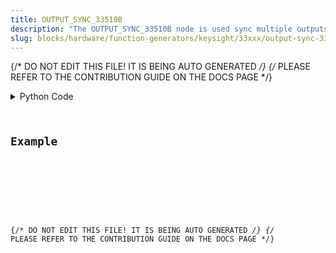 ```yaml
---
title: OUTPUT_SYNC_33510B
description: "The OUTPUT_SYNC_33510B node is used sync multiple outputs phases."
slug: blocks/hardware/function-generators/keysight/33xxx/output-sync-33510b
---
```


{/* DO NOT EDIT THIS FILE! IT IS BEING AUTO GENERATED */}
{/* PLEASE REFER TO THE CONTRIBUTION GUIDE ON THE DOCS PAGE */}


<PythonDocsDisplay docstring={docstring} />
<details>
<summary>Python Code</summary>



<Code code={pythonCode} lang="py" wrap theme="dracula" />

[Find this Flojoy Block on GitHub](https://github.com/flojoy-ai/blocks/blob/main/blocks/HARDWARE/FUNCTION_GENERATORS/KEYSIGHT/33XXX/OUTPUT_SYNC_33510B/OUTPUT_SYNC_33510B.py)

</details>

## Example


<GetHelpWidget />


<AppDisplay app={app} blockName="OUTPUT_SYNC_33510B" client:visible />


<Example />

{/* DO NOT EDIT THIS FILE! IT IS BEING AUTO GENERATED */}
{/* PLEASE REFER TO THE CONTRIBUTION GUIDE ON THE DOCS PAGE */}
